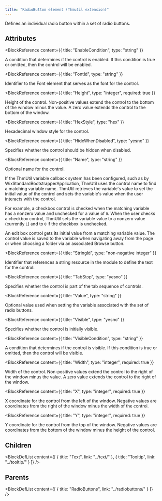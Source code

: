 ```yaml
---
title: "RadioButton element (Thmutil extension)"
---
```



Defines an individual radio button within a set of radio buttons.


## Attributes

<BlockWrapper>

  <BlockReference
    content={{
      title: "EnableCondition",
      type: "string"
    }}
  >
  A condition that determines if the control is enabled. If this condition is true or omitted, then the control will be enabled.
  </BlockReference>

  <BlockReference
    content={{
      title: "FontId",
      type: "string"
    }}
  >
  Identifier to the Font element that serves as the font for the control.
  </BlockReference>

  <BlockReference
    content={{
      title: "Height",
      type: "integer",
      required: true
    }}
  >
  Height of the control. Non-positive values extend the control to the bottom of the window minus the value. A zero value extends the control to the bottom of the window.
  </BlockReference>

  <BlockReference
    content={{
      title: "HexStyle",
      type: "hex"
    }}
  >
  Hexadecimal window style for the control.
  </BlockReference>

  <BlockReference
    content={{
      title: "HideWhenDisabled",
      type: "yesno"
    }}
  >
  Specifies whether the control should be hidden when disabled.
  </BlockReference>

  <BlockReference
    content={{
      title: "Name",
      type: "string"
    }}
  >
  Optional name for the control.
  
   If the ThmUtil variable callback system has been configured, such as by
   WixStandardBootstrapperApplication, ThmUtil uses the control name to
   find a matching variable name. ThmUtil retrieves the variable's value
   to set the initial value of the control and sets the variable's value
   when the user interacts with the control.
  
   For example, a checkbox control is checked when the matching variable
   has a nonzero value and unchecked for a value of `0`. When the user
   checks a checkbox control, ThmUtil sets the variable value to a nonzero
   value (currently `1`) and to `0` if the checkbox is unchecked.
  
   An edit box control gets its initial value from a matching variable
   value. The control value is saved to the variable when navigating away
   from the page or when choosing a folder via an associated Browse button.
  </BlockReference>

  <BlockReference
    content={{
      title: "StringId",
      type: "non-negative integer"
    }}
  >
  Identifier that references a string resource in the module to define the text for the control.
  </BlockReference>

  <BlockReference
    content={{
      title: "TabStop",
      type: "yesno"
    }}
  >
  Specifies whether the control is part of the tab sequence of controls.
  </BlockReference>

  <BlockReference
    content={{
      title: "Value",
      type: "string"
    }}
  >
  Optional value used when setting the variable associated with the set of radio buttons.
  </BlockReference>

  <BlockReference
    content={{
      title: "Visible",
      type: "yesno"
    }}
  >
  Specifies whether the control is initially visible.
  </BlockReference>

  <BlockReference
    content={{
      title: "VisibleCondition",
      type: "string"
    }}
  >
  A condition that determines if the control is visible. If this condition is true or omitted, then the control will be visible.
  </BlockReference>

  <BlockReference
    content={{
      title: "Width",
      type: "integer",
      required: true
    }}
  >
  Width of the control. Non-positive values extend the control to the right of the window minus the value. A zero value extends the control to the right of the window.
  </BlockReference>

  <BlockReference
    content={{
      title: "X",
      type: "integer",
      required: true
    }}
  >
  X coordinate for the control from the left of the window. Negative values are coordinates from the right of the window minus the width of the control.
  </BlockReference>

  <BlockReference
    content={{
      title: "Y",
      type: "integer",
      required: true
    }}
  >
  Y coordinate for the control from the top of the window. Negative values are coordinates from the bottom of the window minus the height of the control.
  </BlockReference>

</BlockWrapper>

## Children

<BlockDefList content={[
    {
      title: "Text",
      link: "../text/"
    },
    {
      title: "Tooltip",
      link: "../tooltip/"
    }
  ]}
/>

## Parents

<BlockDefList content={[
    {
      title: "RadioButtons",
      link: "../radiobuttons/"
    }
  ]}
/>